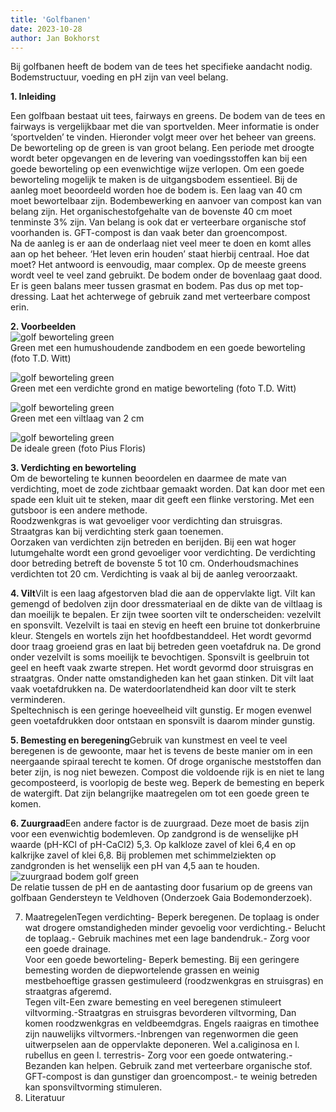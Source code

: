 ```yaml
---
title: 'Golfbanen'
date: 2023-10-28
author: Jan Bokhorst
---
```


Bij golfbanen heeft de bodem van de tees het specifieke aandacht nodig. Bodemstructuur, voeding en pH zijn van veel belang.


**1. Inleiding**  

Een golfbaan bestaat uit tees, fairways en greens. De bodem van de tees en fairways is vergelijkbaar met die van sportvelden. Meer informatie is onder 'sportvelden' te vinden. Hieronder volgt meer over het beheer van greens.  
De beworteling op de green is van groot belang. Een periode met droogte wordt beter opgevangen en de levering van voedingsstoffen kan bij een goede beworteling op een evenwichtige wijze verlopen. Om een goede beworteling mogelijk te maken is de uitgangsbodem essentieel. Bij de aanleg moet beoordeeld worden hoe de bodem is. Een laag van 40 cm moet bewortelbaar zijn. Bodembewerking en aanvoer van compost kan van belang zijn. Het organischestofgehalte van de bovenste 40 cm moet tenminste 3% zijn. Van belang is ook dat er verteerbare organische stof voorhanden is. GFT-compost is dan vaak beter dan groencompost.  
Na de aanleg is er aan de onderlaag niet veel meer te doen en komt alles aan op het beheer. 'Het leven erin houden' staat hierbij centraal. Hoe dat moet? Het antwoord is eenvoudig, maar complex. Op de meeste greens wordt veel te veel zand gebruikt. De bodem onder de bovenlaag gaat dood. Er is geen balans meer tussen grasmat en bodem. Pas dus op met top-dressing. Laat het achterwege of gebruik zand met verteerbare compost erin.  
  
**2. Voorbeelden**   
![golf beworteling green](../img/greengoedT_D_Witt-1920w.jpg)   
Green met een humushoudende zandbodem en een goede beworteling (foto T.D. Witt)

 

  
![golf beworteling green](../img/golf-Custom-1920w.jpg)   
Green met een verdichte grond en matige beworteling (foto T.D. Witt)

 

  
![golf beworteling green](../img/2cmvilt-1920w.jpg)   
Green met een viltlaag van 2 cm

 

  
![golf beworteling green](../img/greenkluit-1920w.jpg)   
De ideale green (foto Pius Floris)

 

**3. Verdichting en beworteling**  
Om de beworteling te kunnen beoordelen en daarmee de mate van verdichting, moet de zode zichtbaar gemaakt worden. Dat kan door met een spade een kluit uit te steken, maar dit geeft een flinke verstoring. Met een gutsboor is een andere methode.  
Roodzwenkgras is wat gevoeliger voor verdichting dan struisgras. Straatgras kan bij verdichting sterk gaan toenemen.  
Oorzaken van verdichten zijn betreden en berijden. Bij een wat hoger lutumgehalte wordt een grond gevoeliger voor verdichting. De verdichting door betreding betreft de bovenste 5 tot 10 cm. Onderhoudsmachines verdichten tot 20 cm. Verdichting is vaak al bij de aanleg veroorzaakt.  
  
**4. Vilt**Vilt is een laag afgestorven blad die aan de oppervlakte ligt. Vilt kan gemengd of bedolven zijn door dressmateriaal en de dikte van de viltlaag is dan moeilijk te bepalen. Er zijn twee soorten vilt te onderscheiden: vezelvilt en sponsvilt. Vezelvilt is taai en stevig en heeft een bruine tot donkerbruine kleur. Stengels en wortels zijn het hoofdbestanddeel. Het wordt gevormd door traag groeiend gras en laat bij betreden geen voetafdruk na. De grond onder vezelvilt is soms moeilijk te bevochtigen. Sponsvilt is geelbruin tot geel en heeft vaak zwarte strepen. Het wordt gevormd door struisgras en straatgras. Onder natte omstandigheden kan het gaan stinken. Dit vilt laat vaak voetafdrukken na. De waterdoorlatendheid kan door vilt te sterk verminderen.  
Speltechnisch is een geringe hoeveelheid vilt gunstig. Er mogen evenwel geen voetafdrukken door ontstaan en sponsvilt is daarom minder gunstig.  
  
**5. Bemesting en beregening**Gebruik van kunstmest en veel te veel beregenen is de gewoonte, maar het is tevens de beste manier om in een neergaande spiraal terecht te komen. Of droge organische meststoffen dan beter zijn, is nog niet bewezen. Compost die voldoende rijk is en niet te lang gecomposteerd, is voorlopig de beste weg. Beperk de bemesting en beperk de watergift. Dat zijn belangrijke maatregelen om tot een goede green te komen.  
  
**6. Zuurgraad**Een andere factor is de zuurgraad. Deze moet de basis zijn voor een evenwichtig bodemleven. Op zandgrond is de wenselijke pH waarde (pH-KCl of pH-CaCl2) 5,3. Op kalkloze zavel of klei 6,4 en op kalkrijke zavel of klei 6,8. Bij problemen met schimmelziekten op zandgronden is het wenselijk een pH van 4,5 aan te houden.   
![zuurgraad bodem golf green](../img/phgendersteyn(1)-1920w.jpg)   
De relatie tussen de pH en de aantasting door fusarium op de greens van golfbaan Gendersteyn te Veldhoven (Onderzoek Gaia Bodemonderzoek).

 

7. MaatregelenTegen verdichting- Beperk beregenen. De toplaag is onder wat drogere omstandigheden minder gevoelig voor verdichting.- Belucht de toplaag.- Gebruik machines met een lage bandendruk.- Zorg voor een goede drainage.  
Voor een goede beworteling- Beperk bemesting. Bij een geringere bemesting worden de diepwortelende grassen en weinig mestbehoeftige grassen gestimuleerd (roodzwenkgras en struisgras) en straatgras afgeremd.  
Tegen vilt-Een zware bemesting en veel beregenen stimuleert viltvorming.-Straatgras en struisgras bevorderen viltvorming, Dan komen roodzwenkgras en veldbeemdgras. Engels raaigras en timothee zijn nauwelijks viltvormers.-Inbrengen van regenwormen die geen uitwerpselen aan de oppervlakte deponeren. Wel a.caliginosa en l. rubellus en geen l. terrestris- Zorg voor een goede ontwatering.- Bezanden kan helpen. Gebruik zand met verteerbare organische stof. GFT-compost is dan gunstiger dan groencompost.- te weinig betreden kan sponsviltvorming stimuleren.  
8. Literatuur



